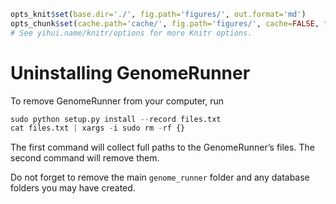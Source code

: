 ```r

opts_knit$set(base.dir='./', fig.path='figures/', out.format='md')
opts_chunk$set(cache.path='cache/', fig.path='figures/', cache=FALSE, tidy=TRUE, fig.keep='high', echo=TRUE, dpi=300, out.width=700, prompt=FALSE, comment='##', results='markup', eval=FALSE)
# See yihui.name/knitr/options for more Knitr options.
```

Uninstalling GenomeRunner
========================================================

To remove GenomeRunner from your computer, run

```r
sudo python setup.py install --record files.txt
cat files.txt | xargs -i sudo rm -rf {}
```

The first command will collect full paths to the GenomeRunner's files. The second command will remove them. 

Do not forget to remove the main `genome_runner` folder and any database folders you may have created.
